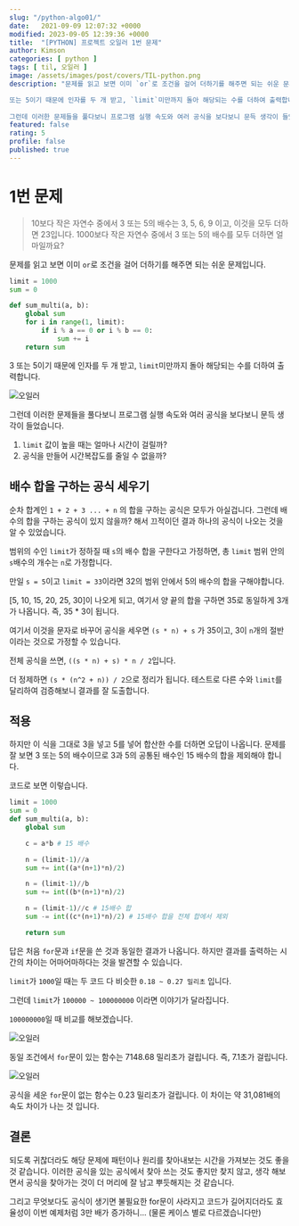 ```yaml
---
slug: "/python-algo01/"
date:   2021-09-09 12:07:32 +0000
modified: 2023-09-05 12:39:36 +0000
title:  "[PYTHON] 프로젝트 오일러 1번 문제"
author: Kimson
categories: [ python ]
tags: [ til, 오일러 ]
image: /assets/images/post/covers/TIL-python.png
description: "문제를 읽고 보면 이미 `or`로 조건을 걸어 더하기를 해주면 되는 쉬운 문제입니다.

또는 5이기 때문에 인자를 두 개 받고, `limit`미만까지 돌아 해당되는 수를 더하여 출력합니다.
 
그런데 이러한 문제들을 풀다보니 프로그램 실행 속도와 여러 공식을 보다보니 문득 생각이 들었습니다."
featured: false
rating: 5
profile: false
published: true
---
```


# 1번 문제

> 10보다 작은 자연수 중에서 3 또는 5의 배수는 3, 5, 6, 9 이고, 이것을 모두 더하면 23입니다.
> 1000보다 작은 자연수 중에서 3 또는 5의 배수를 모두 더하면 얼마일까요?

문제를 읽고 보면 이미 `or`로 조건을 걸어 더하기를 해주면 되는 쉬운 문제입니다.

```python
limit = 1000
sum = 0

def sum_multi(a, b):
    global sum
    for i in range(1, limit):
        if i % a == 0 or i % b == 0:
            sum += i
    return sum
```

3 또는 5이기 때문에 인자를 두 개 받고, `limit`미만까지 돌아 해당되는 수를 더하여 출력합니다.

![오일러](/assets/images/post/algo/algo01.png)

그런데 이러한 문제들을 풀다보니 프로그램 실행 속도와 여러 공식을 보다보니 문득 생각이 들었습니다.

1. `limit` 값이 높을 때는 얼마나 시간이 걸릴까?
2. 공식을 만들어 시간복잡도를 줄일 수 없을까?

## 배수 합을 구하는 공식 세우기

순차 합계인 `1 + 2 + 3 ... + n` 의 합을 구하는 공식은 모두가 아실겁니다. 그런데 배수의 합을 구하는 공식이 있지 않을까? 해서 끄적이던 결과 하나의 공식이 나오는 것을 알 수 있었습니다.

범위의 수인 `limit`가 정하질 때 `s`의 배수 합을 구한다고 가정하면, 총 `limit` 범위 안의 `s`배수의 개수는 `n`로 가정합니다.

만일 `s = 5`이고 `limit = 33`이라면 32의 범위 안에서 5의 배수의 합을 구해야합니다.

[5, 10, 15, 20, 25, 30]이 나오게 되고, 여기서 양 끝의 합을 구하면 35로 동일하게 3개가 나옵니다. 즉, 35 * 3이 됩니다.

여기서 이것을 문자로 바꾸어 공식을 세우면 `(s * n) + s` 가 35이고, 3이 `n`개의 절반이라는 것으로 가정할 수 있습니다.

전체 공식을 쓰면, `((s * n) + s) * n / 2`입니다.

더 정제하면 `(s * (n^2 + n)) / 2`으로 정리가 됩니다. 테스트로 다른 수와 `limit`를 달리하여 검증해보니 결과를 잘 도출합니다.

## 적용

하지만 이 식을 그대로 3을 넣고 5를 넣어 합산한 수를 더하면 오답이 나옵니다. 문제를 잘 보면 3 또는 5의 배수이므로 3과 5의 공통된 배수인 15 배수의 합을 제외해야 합니다.

코드로 보면 이렇습니다.

```python
limit = 1000
sum = 0
def sum_multi(a, b):
    global sum

    c = a*b # 15 배수

    n = (limit-1)//a
    sum += int((a*(n+1)*n)/2)

    n = (limit-1)//b
    sum += int((b*(n+1)*n)/2)

    n = (limit-1)//c # 15배수 합
    sum -= int((c*(n+1)*n)/2) # 15배수 합을 전체 합에서 제외

    return sum
```

답은 처음 `for`문과 `if`문을 쓴 것과 동일한 결과가 나옵니다. 하지만 결과를 출력하는 시간의 차이는 어마어마하다는 것을 발견할 수 있습니다.

`limit`가 `1000`일 때는 두 코드 다 비슷한 `0.18 ~ 0.27 밀리초` 입니다.

그런데 `limit`가 `100000 ~ 100000000` 이라면 이야기가 달라집니다.

`100000000`일 때 비교를 해보겠습니다.

![오일러](/assets/images/post/algo/algo03.png)

동일 조건에서 `for`문이 있는 함수는 7148.68 밀리초가 걸립니다. 즉, 7.1초가 걸립니다.

![오일러](/assets/images/post/algo/algo02.png)

공식을 세운 `for`문이 없는 함수는 0.23 밀리초가 걸립니다. 이 차이는 약 31,081배의 속도 차이가 나는 것 입니다.

## 결론

되도록 귀찮더라도 해당 문제에 패턴이나 원리를 찾아내보는 시간을 가져보는 것도 좋을 것 같습니다. 이러한 공식을 있는 공식에서 찾아 쓰는 것도 좋지만 찾지 않고, 생각 해보면서 공식을 찾아가는 것이 더 머리에 잘 남고 뿌듯해지는 것 같습니다.

그리고 무엇보다도 공식이 생기면 불필요한 for문이 사라지고 코드가 길어지더라도 효율성이 이번 예제처럼 3만 배가 증가하니... (물론 케이스 별로 다르겠습니다만)